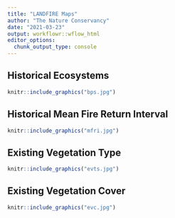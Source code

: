 ```yaml
---
title: "LANDFIRE Maps"
author: "The Nature Conservancy"
date: "2021-03-23"
output: workflowr::wflow_html
editor_options:
  chunk_output_type: console
---
```


## Historical Ecosystems


```r
knitr::include_graphics("bps.jpg")
```

## Historical Mean Fire Return Interval


```r
knitr::include_graphics("mfri.jpg")
```


## Existing Vegetation Type


```r
knitr::include_graphics("evts.jpg")
```



## Existing Vegetation Cover


```r
knitr::include_graphics("evc.jpg")
```

